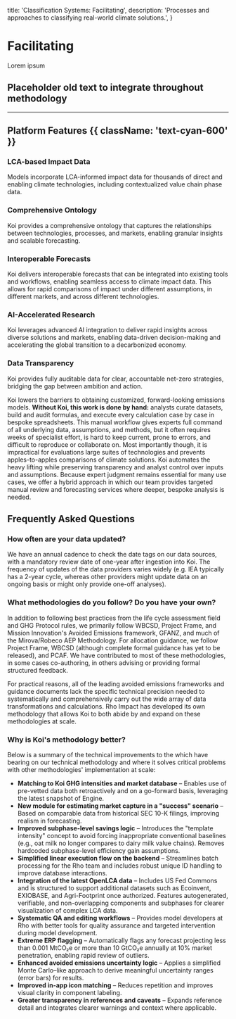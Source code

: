 
  title: 'Classification Systems: Facilitating',
  description:
    'Processes and approaches to classifying real-world climate solutions.',
}

# Facilitating

<PageInformationalData lastModified={lastModified} />

Lorem ipsum

## Placeholder old text to integrate throughout methodology
---

## Platform Features {{ className: 'text-cyan-600' }}

### LCA-based Impact Data

Models incorporate LCA-informed impact data for thousands of direct and enabling climate technologies, including contextualized value chain phase data.

### Comprehensive Ontology

Koi provides a comprehensive ontology that captures the relationships between technologies, processes, and markets, enabling granular insights and scalable forecasting.

### Interoperable Forecasts

Koi delivers interoperable forecasts that can be integrated into existing tools and workflows, enabling seamless access to climate impact data. This allows for rapid comparisons of impact under different assumptions, in different markets, and across different technologies.

### AI-Accelerated Research

Koi leverages advanced AI integration to deliver rapid insights across diverse solutions and markets, enabling data-driven decision-making and accelerating the global transition to a decarbonized economy.

### Data Transparency

Koi provides fully auditable data for clear, accountable net-zero strategies, bridging the gap between ambition and action.



Koi lowers the barriers to obtaining customized, forward-looking emissions models. **Without Koi, this work is done by hand:** analysts curate datasets, build and audit formulas, and execute every calculation case by case in bespoke spreadsheets. This manual workflow gives experts full command of all underlying data, assumptions, and methods, but it often requires weeks of specialist effort, is hard to keep current, prone to errors, and difficult to reproduce or collaborate on. Most importantly though, it is impractical for evaluations large suites of technologies and prevents apples-to-apples comparisons of climate solutions. Koi automates the heavy lifting while preserving transparency and analyst control over inputs and assumptions. Because expert judgment remains essential for many use cases, we offer a hybrid approach in which our team provides targeted manual review and forecasting services where deeper, bespoke analysis is needed.


## Frequently Asked Questions

### How often are your data updated?  
We have an annual cadence to check the date tags on our data sources, with a mandatory review date of one-year after ingestion into Koi. The frequency of updates of the data providers varies widely (e.g. IEA typically has a 2-year cycle, whereas other providers might update data on an ongoing basis or might only provide one-off analyses).

### What methodologies do you follow? Do you have your own?  
In addition to following best practices from the life cycle assessment field and GHG Protocol rules, we primarily follow WBCSD, Project Frame, and Mission Innovation's Avoided Emissions framework, GFANZ, and much of the Mirova/Robeco AEP Methodology. For allocation guidance, we follow Project Frame, WBCSD (although complete formal guidance has yet to be released), and PCAF. We have contributed to most of these methodologies, in some cases co-authoring, in others advising or providing formal structured feedback.

<Warning>
For practical reasons, all of the leading avoided emissions frameworks and guidance documents lack the specific technical precision needed to systematically and comprehensively carry out the wide array of data transformations and calculations. Rho Impact has developed its own methodology that allows Koi to both abide by and expand on these methodologies at scale. 
</Warning>

### Why is Koi's methodology better?

Below is a summary of the technical improvements to the <InternalLink
  href="/docs/data-and-methodology/koi-engine"
  linkText="Koi Engine"
/> which have bearing on our technical methodology and where it solves critical problems with other methodologies' implementation at scale:

* **Matching to Koi GHG intensities and market database** – Enables use of pre-vetted data both retroactively and on a go-forward basis, leveraging the latest snapshot of Engine.
* **New module for estimating market capture in a "success" scenario** – Based on comparable data from historical SEC 10-K filings, improving realism in forecasting.
* **Improved subphase-level savings logic** – Introduces the "template intensity" concept to avoid forcing inappropriate conventional baselines (e.g., oat milk no longer compares to dairy milk value chains). Removes hardcoded subphase-level efficiency gain assumptions.
* **Simplified linear execution flow on the backend** – Streamlines batch processing for the Rho team and includes robust unique ID handling to improve database interactions.
* **Integration of the latest OpenLCA data** – Includes US Fed Commons and is structured to support additional datasets such as Ecoinvent, EXIOBASE, and Agri-Footprint once authorized. Features autogenerated, verifiable, and non-overlapping components and subphases for clearer visualization of complex LCA data.
* **Systematic QA and editing workflows** – Provides model developers at Rho with better tools for quality assurance and targeted intervention during model development.
* **Extreme ERP flagging** – Automatically flags any forecast projecting less than 0.001 MtCO₂e or more than 10 GtCO₂e annually at 10% market penetration, enabling rapid review of outliers.
* **Enhanced avoided emissions uncertainty logic** – Applies a simplified Monte Carlo–like approach to derive meaningful uncertainty ranges (error bars) for results.
* **Improved in-app icon matching** – Reduces repetition and improves visual clarity in component labeling.
* **Greater transparency in references and caveats** – Expands reference detail and integrates clearer warnings and context where applicable.